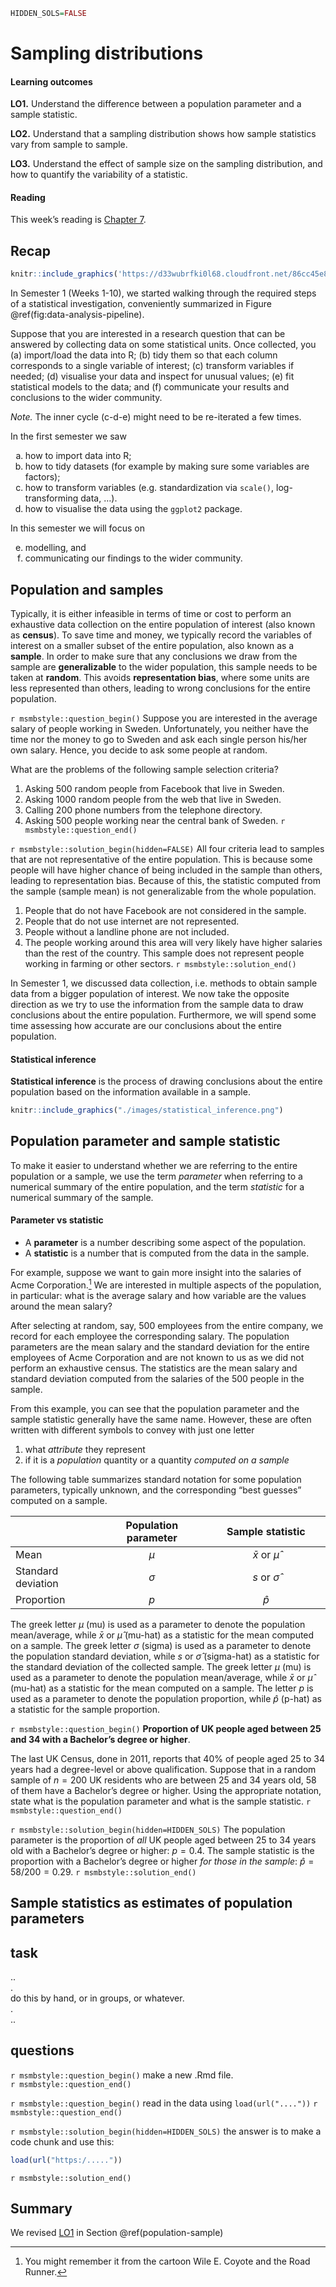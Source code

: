 ```{r, echo=FALSE}
HIDDEN_SOLS=FALSE
```



# Sampling distributions


<div class = "lo">
#### Learning outcomes {-}

**LO1.** Understand the difference between a population parameter and a sample statistic.

**LO2.** Understand that a sampling distribution shows how sample statistics vary from sample to sample.

**LO3.** Understand the effect of sample size on the sampling distribution, and how to quantify the variability of a statistic. 

#### Reading {-}
This week's reading is [Chapter 7](https://moderndive.com/7-sampling.html).
</div>


## Recap


```{r data-analysis-pipeline, echo=FALSE, fig.align='center', out.width='75%', fig.cap='The data analysis pipeline'}
knitr::include_graphics('https://d33wubrfki0l68.cloudfront.net/86cc45e87bb755a3bcecce462a6524e68d13a466/67469/images/r4ds/data_science_pipeline.png')
```

In Semester 1 (Weeks 1-10), we started walking through the required steps of a statistical investigation, conveniently summarized in Figure \@ref(fig:data-analysis-pipeline).

Suppose that you are interested in a research question that can be answered by collecting data on some statistical units. 
Once collected, you (a) import/load the data into R; 
(b) tidy them so that each column corresponds to a single variable of interest; 
(c) transform variables if needed; 
(d) visualise your data and inspect for unusual values; 
(e) fit statistical models to the data; and 
(f) communicate your results and conclusions to the wider community.

*Note.* The inner cycle (c-d-e) might need to be re-iterated a few times.


In the first semester we saw

(a) how to import data into R;
(b) how to tidy datasets (for example by making sure some variables are factors);
(c) how to transform variables (e.g. standardization via `scale()`, log-transforming data, ...).
(d) how to visualise the data using the `ggplot2` package.

In this semester we will focus on 

(e) modelling, and 
(f) communicating our findings to the wider community.



## Population and samples {#population-sample}

Typically, it is either infeasible in terms of time or cost to perform an exhaustive data collection on the entire population of interest (also known as **census**).
To save time and money, we typically record the variables of interest on a smaller subset of the entire population, also known as a **sample**.
In order to make sure that any conclusions we draw from the sample are **generalizable** to the wider population, this sample needs to be taken at **random**.
This avoids **representation bias**, where some units are less represented than others, leading to wrong conclusions for the entire population.

`r msmbstyle::question_begin()`
Suppose you are interested in the average salary of people working in Sweden. Unfortunately, you neither have the time nor the money to go to Sweden and ask each single person his/her own salary.
Hence, you decide to ask some people at random.

What are the problems of the following sample selection criteria?

1. Asking 500 random people from Facebook that live in Sweden.
2. Asking 1000 random people from the web that live in Sweden.
3. Calling 200 phone numbers from the telephone directory.
4. Asking 500 people working near the central bank of Sweden.
`r msmbstyle::question_end()`

`r msmbstyle::solution_begin(hidden=FALSE)`
All four criteria lead to samples that are not representative of the entire population. This is because some people will have higher chance of being included in the sample than others, leading to representation bias. Because of this, the statistic computed from the sample (sample mean) is not generalizable from the whole population.

1. People that do not have Facebook are not considered in the sample.
2. People that do not use internet are not represented.
3. People without a landline phone are not included.
4. The people working around this area will very likely have higher salaries than the rest of the country. This sample does not represent people working in farming or other sectors.
`r msmbstyle::solution_end()`


In Semester 1, we discussed data collection, i.e. methods to obtain sample data from a bigger population of interest.
We now take the opposite direction as we try to use the information from the sample data to draw conclusions about the entire population.
Furthermore, we will spend some time assessing how accurate are our conclusions about the entire population.


<div class = "def">
#### Statistical inference {-}

**Statistical inference** is the process of drawing conclusions about the entire population based on the information available in a sample.
</div>

```{r, echo=FALSE, fig.align='center', out.width = "75%", fig.cap = "Data collection vs statistical inference"}
knitr::include_graphics("./images/statistical_inference.png")
```



## Population parameter and sample statistic

To make it easier to understand whether we are referring to the entire population or a sample, we use the term *parameter* when referring to a numerical summary of the entire population, and the term *statistic* for a numerical summary of the sample.

<div class = "def">
#### Parameter vs statistic {-}

- A **parameter** is a number describing some aspect of the population.
- A **statistic** is a number that is computed from the data in the sample.
</div>

For example, suppose we want to gain more insight into the salaries of Acme Corporation.^[You might remember it from the cartoon Wile E. Coyote and the Road Runner.] We are interested in multiple aspects of the population, in particular: what is the average salary and how variable are the values around the mean salary?

After selecting at random, say, 500 employees from the entire company, we record for each employee the corresponding salary.
The population parameters are the mean salary and the standard deviation for the entire employees of Acme Corporation and are not known to us as we did not perform an exhaustive census.
The statistics are the mean salary and standard deviation computed from the salaries of the 500 people in the sample.


From this example, you can see that the population parameter and the sample statistic generally have the same name.
However, these are often written with different symbols to convey with just one letter

1. what *attribute* they represent
2. if it is a *population* quantity or a quantity *computed on a sample*

The following table summarizes standard notation for some population parameters, typically unknown, and the corresponding "best guesses" computed on a sample.

|                   | Population parameter   | Sample statistic         |
|:------------------|:----------------------:|:------------------------:|
|Mean               | $\mu$                  | $\bar{x}$ or $\hat{\mu}$ |
|Standard deviation | $\sigma$               | $s$ or $\hat{\sigma}$    |
|Proportion         | $p$                    | $\hat{p}$                |

The greek letter $\mu$ (mu) is used as a parameter to denote the population mean/average, while $\bar{x}$ or $\hat{\mu}$ (mu-hat) as a statistic for the mean computed on a sample.
The greek letter $\sigma$ (sigma) is used as a parameter to denote the population standard deviation, while $s$ or $\hat{\sigma}$ (sigma-hat) as a statistic for the standard deviation of the collected sample.
The greek letter $\mu$ (mu) is used as a parameter to denote the population mean/average, while $\bar{x}$ or $\hat{\mu}$ (mu-hat) as a statistic for the mean computed on a sample.
The letter $p$ is used as a parameter to denote the population proportion, while $\hat{p}$ (p-hat) as a statistic for the sample proportion.



`r msmbstyle::question_begin()`
**Proportion of UK people aged between 25 and 34 with a Bachelor's degree or higher**.

The last UK Census, done in 2011, reports that 40% of people aged 25 to 34 years had a degree-level or above qualification.
Suppose that in a random sample of $n = 200$ UK residents who are between 25 and 34 years old, 58 of them have a Bachelor's degree or higher. 
Using the appropriate notation, state what is the population parameter and what is the sample statistic.
`r msmbstyle::question_end()`

`r msmbstyle::solution_begin(hidden=HIDDEN_SOLS)`
The population parameter is the proportion of *all* UK people aged between 25 to 34 years old with a Bachelor's degree or higher: $p = 0.4$.
The sample statistic is the proportion with a Bachelor's degree or higher *for those in the sample*: $\hat{p} = 58/200 = 0.29$.
`r msmbstyle::solution_end()`


## Sample statistics as estimates of population parameters




## task  

<div class="noteBox">
..   
.   
do this by hand, or in groups, or whatever.  
.  
..  
</div>  

## questions  

`r msmbstyle::question_begin()`
make a new .Rmd file.  
`r msmbstyle::question_end()`

`r msmbstyle::question_begin()`
read in the data using `load(url("...."))`
`r msmbstyle::question_end()`

`r msmbstyle::solution_begin(hidden=HIDDEN_SOLS)`
the answer is to make a code chunk and use this:  
```{r echo=TRUE,eval=FALSE}
load(url("https:/....."))
```

`r msmbstyle::solution_end()`


## Summary

We revised [LO1](#w11-lo1) in Section \@ref(population-sample)
